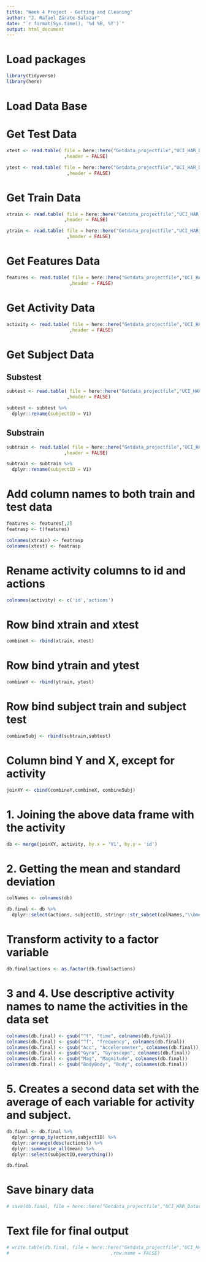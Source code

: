 ```yaml
---
title: "Week 4 Project - Getting and Cleaning"
author: "J. Rafael Zárate-Salazar"
date: "`r format(Sys.time(), '%d %B, %Y')`"
output: html_document
---
```


# Load packages

```r
library(tidyverse)
library(here)
```

# Load Data Base

# Get Test Data

```r

xtest <- read.table( file = here::here("Getdata_projectfile","UCI_HAR_Dataset","test","X_test.txt")
                     ,header = FALSE)

ytest <- read.table( file = here::here("Getdata_projectfile","UCI_HAR_Dataset","test","y_test.txt")
                      ,header = FALSE)

```

# Get Train Data

```r

xtrain <- read.table( file = here::here("Getdata_projectfile","UCI_HAR_Dataset","train","X_train.txt")
                     ,header = FALSE)

ytrain <- read.table( file = here::here("Getdata_projectfile","UCI_HAR_Dataset","train","y_train.txt")
                      ,header = FALSE)

```

# Get Features Data

```r

features <- read.table( file = here::here("Getdata_projectfile","UCI_HAR_Dataset","features.txt")
                       ,header = FALSE)

```

# Get Activity Data

```r

activity <- read.table( file = here::here("Getdata_projectfile","UCI_HAR_Dataset","activity_labels.txt")
                       ,header = FALSE)

```

# Get Subject Data

## Substest

```r

subtest <- read.table( file = here::here("Getdata_projectfile","UCI_HAR_Dataset","test","subject_test.txt")
                      ,header = FALSE)

subtest <- subtest %>%
  dplyr::rename(subjectID = V1)

```

## Substrain

```r

subtrain <- read.table( file = here::here("Getdata_projectfile","UCI_HAR_Dataset","train","subject_train.txt")
                     ,header = FALSE)

subtrain <- subtrain %>%
  dplyr::rename(subjectID = V1)

```

# Add column names to both train and test data

```r

features <- features[,2]
featrasp <- t(features)

colnames(xtrain) <- featrasp
colnames(xtest) <- featrasp

```

# Rename activity columns to id and actions

```r

colnames(activity) <- c('id','actions')

```

# Row bind xtrain and xtest 

```r

combineX <- rbind(xtrain, xtest) 

```

# Row bind ytrain and ytest

```r

combineY <- rbind(ytrain, ytest)

```

# Row bind subject train and subject test

```r

combineSubj <- rbind(subtrain,subtest)

```

# Column bind Y and X, except for activity 

```r

joinXY <- cbind(combineY,combineX, combineSubj)

```

# 1. Joining the above data frame with the activity

```r

db <- merge(joinXY, activity, by.x = 'V1', by.y = 'id')

```


# 2. Getting the mean and standard deviation

```r

colNames <- colnames(db)

db.final <- db %>%
  dplyr::select(actions, subjectID, stringr::str_subset(colNames,"\\bmean\\b|\\bstd\\b"))

```

# Transform activity to a factor variable 

```r

db.final$actions <- as.factor(db.final$actions)

```

# 3 and 4. Use descriptive activity names to name the activities in the data set

```r

colnames(db.final) <- gsub("^t", "time", colnames(db.final))
colnames(db.final) <- gsub("^f", "frequency", colnames(db.final))
colnames(db.final) <- gsub("Acc", "Accelerometer", colnames(db.final))
colnames(db.final) <- gsub("Gyro", "Gyroscope", colnames(db.final))
colnames(db.final) <- gsub("Mag", "Magnitude", colnames(db.final))
colnames(db.final) <- gsub("BodyBody", "Body", colnames(db.final))

```

# 5. Creates a second data set with the average of each variable for activity and subject.

```r

db.final <- db.final %>% 
  dplyr::group_by(actions,subjectID) %>% 
  dplyr::arrange(desc(actions)) %>% 
  dplyr::summarise_all(mean) %>% 
  dplyr::select(subjectID,everything())

db.final

```

# Save binary data

```r

# save(db.final, file = here::here("Getdata_projectfile","UCI_HAR_Dataset","tidydata.rda"))

```


# Text file for final output

```r

# write.table(db.final, file = here::here("Getdata_projectfile","UCI_HAR_Dataset","tidydata.txt")
#                                     ,row.name = FALSE)

```
